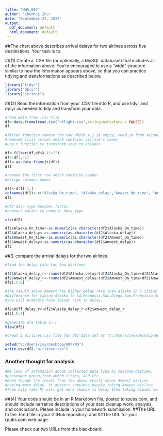 ---
title: "HW5_607"
author: "Chunhui Zhu"
date: "September 27, 2017"
output:
  pdf_document: default
  html_document: default
---

##The chart above describes arrival delays for two airlines across five destinations. Your task is to:

##(1) Create a .CSV file (or optionally, a MySQL database!) that includes all of the information above. You're encouraged to use a "wide" structure similar to how the information appears above, so that you can practice tidying and transformations as described below.

```{r ecoh=F}
library("tidyr")
library("dplyr")
library("stringr")
```


##(2) Read the information from your .CSV file into R, and use tidyr and dplyr as needed to tidy and transform your data.

```{r}
#read data from .csv file
df<-data.frame(read.csv("hflight.csv",stringsAsFactors = FALSE))
df 
```


```{r}
#filter function remove the row which x.1 is empty, read in from second column
#removed first column which contains airline's names
#use t function to transform rows to columns

df<-filter(df,df$X.1!="")
df<-df[,-1]
df1<-as.data.frame(t(df))
df1
```

```{r}
#remove the first row which contains header
#assign columns names 

df2<-df1[-1,]
colnames(df2)<-c("Alaska_On_time", "Alaska_delay","Amwest_On_time", "Amwest_delay")
df2
```


```{r}
#df2 data type becomes factor. 
#convert factor to numeric data type

str(df2)

df2$Alaska_On_time<-as.numeric(as.character(df2$Alaska_On_time))
df2$Alaska_delay<-as.numeric(as.character(df2$Alaska_delay))
df2$Amwest_On_time<-as.numeric(as.character(df2$Amwest_On_time))
df2$Amwest_delay<-as.numeric(as.character(df2$Amwest_delay))
df2
```


##3. compare the arrival delays for the two airlines.

```{r}
#find the delay rate for two airlines

df2$Alaska_delay_r<-round(df2$Alaska_delay/(df2$Alaska_On_time+df2$Alaska_delay),2)
df2$Amwest_delay_r<-round(df2$Amwest_delay/(df2$Amwest_On_time+df2$Amwest_delay),2)
df2[,5:6]
```

```{r}
#The result shows Amwest has higher delay rate than Alaska in 5 cities
#Difference for taking Alaska to LA,Phonenix,San.Diego,San.Francisco,Seattle, 
#you will probably have lesser risk to delay. 

df2$Diff_delay_r<-df2$Alaska_delay_r-df2$Amwest_delay_r
df2[,5:7]
```


```{r}
#generate df2 table in r
View(df2)
```

```{r}
#creat a airlines.csv file for df2 data set at "C:/Users/Ivy/Desktop/607/W5"

setwd("C:/Users/Ivy/Desktop/607/W5")
write.csv(df2,"airlines.csv")
```

### Another thought for analysis

```{r}
#We lack of infomation about collected data like by seasons,daytime, 
#passenger group,from which cities, and etc.
#Even though the result from the above result shows Amwest airline 
#having more delay, it doesn't convince people taking Amwest airline 
#from city like NY will get more chance to delay than taking Alaska airline.
```




##(4) Your code should be in an R Markdown file, posted to rpubs.com, and should include narrative descriptions of your data cleanup work, analysis, and conclusions. Please include in your homework submission:
##The URL to the .Rmd file in your GitHub repository. and
##The URL for your rpubs.com web page.
 
Please check out two URLs from the blackboard. 
